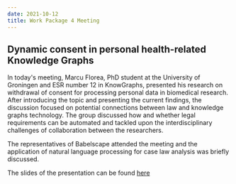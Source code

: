 ---
date: 2021-10-12
title: Work Package 4 Meeting
---


## Dynamic consent in personal health-related Knowledge Graphs


In today's meeting, Marcu Florea, PhD student at the University of Groningen and ESR number 12 in KnowGraphs, presented his research on withdrawal of consent for processing personal data in biomedical research. After introducing the topic and presenting the current findings, the discussion focused on potential connections between law and knowledge graphs technology. The group discussed how and whether legal requirements can be automated and tackled upon the interdisciplinary challenges of collaboration between the researchers. 

The representatives of Babelscape attended the meeting and the application of natural language processing for case law analysis was briefly discussed.
   
The slides of the presentation can be found [here](/downloads/2021-10-12-WP4_meeting.pdf)

